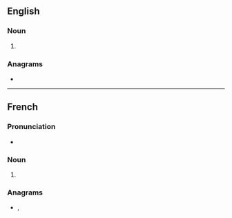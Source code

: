 {{also|catións|cátions}}
==English==

===Noun===
{{head|en|noun form}}

# {{plural of|en|cation}}

===Anagrams===
* {{anagrams|en|a=acinost|Catinos|Costain|actions|atonics|costain}}

----

==French==

===Pronunciation===
* {{fr-IPA|cat_ions}}

===Noun===
{{head|fr|noun form|g=m}}

# {{plural of|fr|cation}}

===Anagrams===
* {{l|fr|actions}}, {{l|fr|contais}}